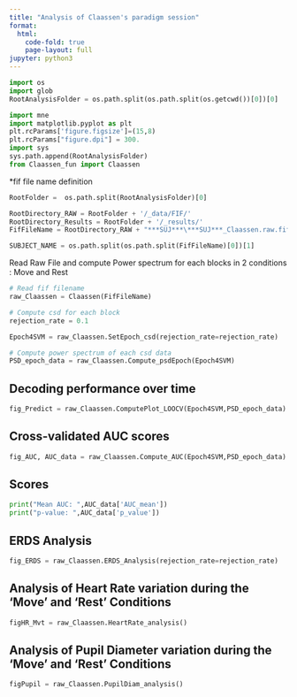 ```yaml
---
title: "Analysis of Claassen's paradigm session"
format:
  html:
    code-fold: true
    page-layout: full
jupyter: python3
---
```



```python
import os 
import glob
RootAnalysisFolder = os.path.split(os.path.split(os.getcwd())[0])[0]

import mne
import matplotlib.pyplot as plt
plt.rcParams['figure.figsize']=(15,8)
plt.rcParams["figure.dpi"] = 300.
import sys
sys.path.append(RootAnalysisFolder)
from Claassen_fun import Claassen
```


*fif file name definition

```python

RootFolder =  os.path.split(RootAnalysisFolder)[0]

RootDirectory_RAW = RootFolder + '/_data/FIF/'
RootDirectory_Results = RootFolder + '/_results/'
FifFileName = RootDirectory_RAW + "***SUJ***\***SUJ***_Claassen.raw.fif"

SUBJECT_NAME = os.path.split(os.path.split(FifFileName)[0])[1]

```


Read Raw File and compute Power spectrum for each blocks in 2 conditions : Move and Rest

```python

# Read fif filename 
raw_Claassen = Claassen(FifFileName)

# Compute csd for each block 
rejection_rate = 0.1

Epoch4SVM = raw_Claassen.SetEpoch_csd(rejection_rate=rejection_rate)

# Compute power spectrum of each csd data
PSD_epoch_data = raw_Claassen.Compute_psdEpoch(Epoch4SVM)	
```

## Decoding performance over time

```python
fig_Predict = raw_Claassen.ComputePlot_LOOCV(Epoch4SVM,PSD_epoch_data)	
```


## Cross-validated AUC scores
```python
fig_AUC, AUC_data = raw_Claassen.Compute_AUC(Epoch4SVM,PSD_epoch_data)
```
## Scores

```python
print("Mean AUC: ",AUC_data['AUC_mean'])
print("p-value: ",AUC_data['p_value'])

```



## ERDS Analysis
```python
fig_ERDS = raw_Claassen.ERDS_Analysis(rejection_rate=rejection_rate)
```

## Analysis of Heart Rate variation during the 'Move' and 'Rest' Conditions
```python
figHR_Mvt = raw_Claassen.HeartRate_analysis()
```

## Analysis of Pupil Diameter variation during the 'Move' and 'Rest' Conditions
```python
figPupil = raw_Claassen.PupilDiam_analysis()
```

